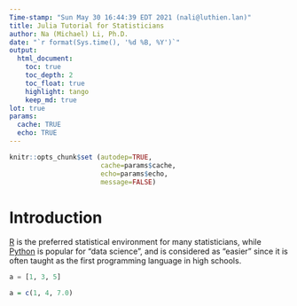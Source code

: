```yaml
---
Time-stamp: "Sun May 30 16:44:39 EDT 2021 (nali@luthien.lan)"
title: Julia Tutorial for Statisticians
author: Na (Michael) Li, Ph.D.
date: "`r format(Sys.time(), '%d %B, %Y')`"
output:
  html_document:
    toc: true
    toc_depth: 2
    toc_float: true
    highlight: tango
    keep_md: true
lot: true
params:
  cache: TRUE
  echo: TRUE
---
```


```r
knitr::opts_chunk$set (autodep=TRUE,
                       cache=params$cache,
                       echo=params$echo,
                       message=FALSE)
```

# Introduction

[R](https://www.r-project.org) is the preferred statistical environment for many statisticians, while
[Python](https://www.python.org) is popular for "data science", and is considered as "easier" since it is
often taught as the first programming language in high schools.

```julia
a = [1, 3, 5]
```

```r
a = c(1, 4, 7.0)
```
